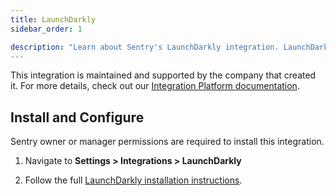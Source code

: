 ```yaml
---
title: LaunchDarkly
sidebar_order: 1

description: "Learn about Sentry's LaunchDarkly integration. LaunchDarkly enables organizations to use Sentry errors as a metric in their LaunchDarkly experiments.
---
```


This integration is maintained and supported by the company that created it. For more details, check out our [Integration Platform documentation](/product/integrations/integration-platform/).

## Install and Configure

<Note>

Sentry owner or manager permissions are required to install this integration.

</Note>

1. Navigate to **Settings > Integrations > LaunchDarkly**

2. Follow the full [LaunchDarkly installation instructions](https://docs.launchdarkly.com/integrations/sentry).
